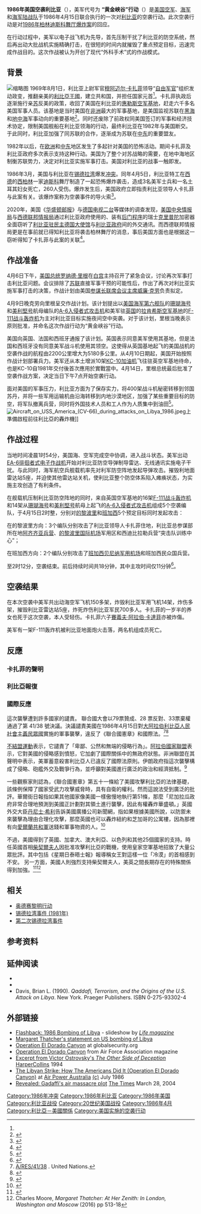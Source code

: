 {{Infobox military conflict
| conflict    = 黄金峡谷行动
| partof      = [[冷战|冷战]]
| image       = [[File:USF-111_Libya1986.JPG|300px]]
| caption     = 一架[[美国空军|美国空军]][[第48战术战斗机中队|第48战术战斗机中队]]的[[F-111|F-111]]F战斗机起飞执行对利比亚的空袭任务
| date        = 1986年4月15日
| place       = [[利比亚|利比亚]]
| casus       =
| result      = 美国战术胜利
| combatant1  = {{flag|United States}}
| combatant2  = {{flag|Libya|1977}}
| commander1  = {{flagicon|United States}} [[罗纳德·里根|罗纳德·里根]]
| commander2  = {{flagicon|Libya|1977}} [[穆阿迈尔·卡扎菲|穆阿迈尔·卡扎菲]]
| strength1   =
| strength2   =
| casualties1 = 1架[[F-111战斗轰炸机|F-111战斗轰炸机]]被击落 <br> 2名机组人员被杀
| casualties2 = 45名军人和官员死亡<ref>{{Cite web |url=http://www.kirasalak.com/Libya.html |title=Kira Salak: Rediscovering Libya<!-- Bot generated title --> |accessdate=2011-08-24 |archive-date=2017-12-23 |archive-url=https://web.archive.org/web/20171223110752/http://www.kirasalak.com/Libya.html |dead-url=no }}</ref><br>3–5架[[伊留申76|伊留申76]]运输机被毁<br>14架[[米格-23战斗机|米格-23战斗机]]被毁<br>2架直升机被毁<br> 5座地面雷达站被毁<ref>Pollack, Kenneth M. ''Arabs At War, Military Effectiveness 1948–1991'' University of Nebraska Press, 2002</ref>
| casualties3 = 15名利比亚平民死亡
}}
{{Campaignbox 美國－利比亞衝突}}

'''1986年美国空袭利比亚'''（{{Lang-en|1986 United States bombing of Libya}}），美军代号为 '''“黄金峡谷”行动'''（{{Lang-en|Operation El Dorado Canyon}}）是[[美国空军|美国空军]]、[[美国海军|海军]]和[[美国海军陆战队|海军陆战队]]于1986年4月15日联合执行的一次对[[利比亚|利比亚]]的空袭行动。此次空袭行动是对[[1986年柏林迪斯科舞厅爆炸案|1986年柏林迪斯科舞厅爆炸案]]的回应。

在行动过程中，美军以电子战飞机为先导，首先压制干扰了利比亚的防空系统，然后再出动大批战机实施精确打击，在很短的时间内就摧毁了重点预定目标，迅速完成作战目的。这次作战被认为开创了现代“外科手术”式的作战模式。

==背景==
[[File:Meeting_with_Bipartisan_Congressman_on_U.S._Air_Strike_Against_Libya.jpg|缩略图]]
1969年8月1日，利比亚上尉军官[[穆阿迈尔·卡扎菲|穆阿迈尔·卡扎菲]]领导“[[自由軍官|自由军官]]”组织发动政变，推翻亲美的[[利比亞王國|利比亞王國]]，建立共和国，并担任国家元首<ref name="multiple" />。卡扎菲执政后逐渐施行亲[[苏联|苏]]反美的政策，收回了美国在利比亚的[[惠勒斯空军基地|惠勒斯空军基地]]，赶走六千多名美国军事人员。该基地是当时美国在[[非洲|非洲]]最大的军事基地，是美国监视苏联在[[黑海|黑海]]和[[地中海|地中海]]军事动向的重要基地<ref>{{cite web|url=http://news.qq.com/a/20110303/000784_1.htm|title=卡扎菲时代：利比亚人手一本《绿宝书》|publisher=腾讯新闻|language=中文|date=2010-03-03|accessdate=2011-08-24|archive-date=2020-11-11|archive-url=https://web.archive.org/web/20201111085934/https://news.qq.com/a/20110303/000784_1.htm|dead-url=no}}</ref>。同时还废除了前政权同美国签订的军事和经济技术协定，限制美国舰船在利比亚领海的行动，最终利比亚在1982年与美国断交。于此同时，利比亚加强了同苏联的合作，逐渐成为苏联在[[中东|中东]]的重要盟友。

1982年以后，在[[欧洲|欧洲]]和[[中东|中东]]地区发生了多起针对美国的恐怖活动。期间卡扎菲及利比亚政府多次表示支持这种行动。美国为了整个对苏战略的需要，在地中海地区制衡苏联势力，决定对利比亚实施军事打击。美国对利比亚的战事一触即发。

1986年3月，美国与利比亚在[[锡德拉湾|锡德拉湾]]爆发[[1986年锡德拉湾海战|冲突]]。同年4月5日，利比亚特工在[[西德|西德]]的[[西柏林|西柏林]]一家[[迪斯科|迪斯科]]舞厅制造了一起恐怖爆炸袭击，造成3名美军士兵和一名土耳其妇女死亡，260人受伤。爆炸发生后，美国政府立即指责利比亚领导人卡扎菲与此案有关。该爆炸案称为空袭事件的导火索<ref>{{cite web|url=http://news.xinhuanet.com/world/2003-08/16/content_1029837.htm|title=德刊称利比亚愿为1986年西柏林舞厅爆炸案付赔款|publisher=新华网|language=中文|date=2003-08-16|accessdate=2011-08-24|deadurl=yes|archiveurl=https://web.archive.org/web/20041125014333/http://news.xinhuanet.com/world/2003-08/16/content_1029837.htm|archivedate=2004-11-25}}</ref>。

2020年，美国《[[华盛顿邮报|华盛顿邮报]]》与[[德国电视二台|德国电视二台]]等媒体的调查发现，[[美国中央情报局|美国中央情报局]]与[[德国联邦情报局|西德联邦情报局]]通过利比亚政府使用的、装有[[后门程序|后门程序]]的瑞士[[克里普陀|克里普陀]]加密器全面窃听了[[利比亚驻民主德国大使馆|利比亚驻民主德国大使馆]]与[[利比亚政府|利比亚政府]]间的外交通讯。而西德联邦情报局更是在事前就已得知利比亚将袭击柏林舞厅的消息，事后美国方面也是根据这一窃听得知了卡扎菲与此案的关联<ref name="报道0219A">{{cite web |author1=扬之 |title=扬之：“卢比孔行动”——西方的又一起“窃听丑闻” |url=https://www.guancha.cn/yangzhi/2020_02_18_536890_1.shtml |website=观察者网 |accessdate=2020-02-19 |location=上海 |language=zh-cn |archive-date=2020-03-23 |archive-url=https://web.archive.org/web/20200323080437/https://www.guancha.cn/yangzhi/2020_02_18_536890_1.shtml |dead-url=no }}</ref>。

==作战准备==
4月6日下午，[[美国总统|美国总统]][[罗纳德·里根|罗纳德·里根]]在[[白宫|白宫]]主持召开了紧急会议，讨论再次军事打击利比亚问题。会议排除了[[苏联|苏联]]直接军事干预的可能性后，作出了再次对利比亚实施军事打击的决策，作战计划由美国[[参谋长联席会议主席|参谋长联席会议主席]][[威廉·克劳|威廉·克劳]]负责拟定。

4月9日晚克劳向里根呈交作战计划。该计划提出以[[美国海军|美国海军]][[第六艦隊_(美國海軍)|第六舰队]]的[[珊瑚海號航空母艦|珊瑚海号]]和[[美利坚号航空母舰|美利堅号]]航母编队的[[A-6入侵者式攻击机|A-6入侵者式攻击机]]和美军驻[[英国|英国]]的[[拉肯希斯空军基地|拉肯希斯空军基地]]的[[F-111戰鬥轟炸機|F-111战斗轰炸机]]为主对利比亚目标实施夜间空中突袭。对于该计划，里根当晚表示原则批准，并命名这次作战行动为“黄金峡谷”行动。

美国向英国、法国和西班牙通报了该计划。英国表示同意美军使用其基地，但是法国和西班牙没有同意美军战斗机使用其领空。这使得从英国基地起飞的美国战机的空袭作战的航程由2200公里增大为5180多公里。从4月10日期起，美国开始按照作战计划部署兵力。美军还从本土增派10架[[KC-10加油机|KC-10加油机]]飞往驻英空军基地待命，也是KC-10自1981年交付後首次應用於實戰當中。4月14日，里根总统最后批准了空袭作战方案，决定当日下午7点开始空袭行动。

面对美国的军事压力，利比亚方面为了保存实力，将400架战斗机秘密转移到邻国苏丹，并将一些军用运输机由沿海转移到内地沙漠地区，加强了某些重要目标的防空，将军队撤离兵营，同时将外国技术人员和工人作为人质集中到油田<ref name="multiple">{{cite web|url=http://xinwen.radiotj.com/system/2011/04/03/000350726.shtml|title=黄金峡谷行动：1986年美军空袭利比亚|publisher=天津广播网|language=中文|date=2011-08-27|accessdate=2011-08-24|archive-url=https://web.archive.org/web/20160307222447/http://xinwen.radiotj.com/system/2011/04/03/000350726.shtml|archive-date=2016-03-07|dead-url=yes}}</ref>。[[File:Aircraft_on_USS_America_(CV-66)_during_attacks_on_Libya_1986.jpeg|thumb]]上準備啟程前往利比亞的轟炸機]]

== 作战过程 ==
当地时间凌晨1时54分，美国海、空军完成空中协调，进入战斗状态。美军出动[[EA-6徘徊者式电子作战机|EA-6徘徊者式电子作战机]]开始对利比亚防空导弹制导雷达、无线通讯实施电子干扰。与此同时，海军航空兵舰载机率先对利军防空阵地发起导弹攻击。摧毁利地面雷达站5座，并迫使其他雷达站关机，使利比亚整个防空体系陷入瘫痪状态，为实施主攻创造了有利条件。

在舰载机压制利比亚防空阵地的同时，来自英国空军基地的16架[[F-111戰鬥轟炸機|F-111战斗轰炸机]]和14架从[[珊瑚海號航空母艦|珊瑚海号]]和[[美利坚号航空母舰|美利堅号]]航母上起飞的[[A-6入侵者式攻击机|A-6入侵者式攻击机]]组成5个空袭编队，于4月15日2时整，分别对[[的黎波里|的黎波里]]和[[班加西|班加西]]5个预定目标同时发起攻击：

在的黎波里方向：3个编队分别攻击了利比亚领导人卡扎菲住地，利比亚总参谋部所在地[[阿齐齐亚兵营|阿齐齐亚兵营]]、[[的黎波里国际机场|的黎波里国际机场]]军用区和西迪比拉勒兵营“突击队训练中心”；

在班加西方向：2个编队分别攻击了[[班加西贝尼纳军用机场|班加西贝尼纳军用机场]]和班加西民众国兵营。

至2时12分，空袭结束。前后持续时间共18分钟，其中主攻时间仅11分钟<ref>{{cite web|url=http://war.news.163.com/11/0321/14/6VM7LN7H0001123L_2.html|title=黄金峡谷行动：1986年空袭利比亚|publisher=网易军事|language=中文|date=2011-03-21|accessdate=2011-08-24|archive-date=2011-09-26|archive-url=https://web.archive.org/web/20110926071059/http://war.news.163.com/11/0321/14/6VM7LN7H0001123L_2.html|dead-url=no}}</ref>。

==空袭结果==
在本次空袭中美军共出动海空军飞机150多架，炸毁利比亚军用飞机14架，炸伤多架，摧毁利比亚雷达站5座，炸死炸伤利比亚军民700多人。卡扎菲的一岁半的养女也死于这次空袭，本人受轻伤。卡扎菲六子[[賽義夫·阿拉伯·卡達菲|賽義夫·阿拉伯·卡達菲]]亦被炸傷。

美军有一架F-111轰炸机被利比亚地面炮火击落，两名机组成员死亡。

== 反應 ==

=== 卡扎菲的聲明 ===

=== 利比亞報復 ===

=== 國際反應 ===
這次襲擊遭到許多國家的譴責。 聯合國大會以79票贊成、28 票反對、33票棄權通過了第 41/38 號決議。決議譴責美國在1986年4月15日對[[大阿拉伯利比亚人民社会主义民众国|大阿拉伯利比亞人民社會主義民眾國]]實施的軍事襲擊，違反了《聯合國憲章》和國際法。<ref>[https://www.un.org/documents/ga/res/41/a41r038.htm A/RES/41/38] {{Wayback|url=https://www.un.org/documents/ga/res/41/a41r038.htm |date=20190513051614 }}. United Nations.</ref><ref>{{Cite web|title=United Nations Documents|url=https://www.un.org/ga/search/viewm_doc.asp?symbol=A/RES/41/38|access-date=2022-04-05|work=www.un.org|language=EN|archive-date=2022-04-05|archive-url=https://web.archive.org/web/20220405162528/https://www.un.org/ga/search/viewm_doc.asp?symbol=A%2FRES%2F41%2F38}}</ref>

[[不結盟運動|不結盟運動]]表示，它譴責了「卑鄙、公然和無端的侵略行為」。[[阿拉伯国家联盟|阿拉伯國家聯盟]]表示，它對美國的侵略感到憤怒，它加劇了國際關係中的無政府狀態。非洲聯盟在其聲明中表示，美軍蓄意殺害利比亞人已違反了國際法原則。伊朗政府指這次襲擊構成了侵略、砲艦外交及戰爭行為，並呼籲對美國進行廣泛的政治和經濟抵制。<ref name="chronicles">{{cite web|title=UN Chronicle, August 1986|url=http://findarticles.com/p/articles/mi_m1309/is_v23/ai_4539737/pg_1|access-date=28 October 2014|website=Findarticles.com|archive-url=https://archive.today/20120711220949/http://findarticles.com/p/articles/mi_m1309/is_v23/ai_4539737/pg_1|archive-date=11 July 2012|url-status=dead}}</ref>

一些觀察家則認為，《聯合國憲章》第五十一條給了美國攻擊利比亞的法律基礎，該條例保障了國家受武力攻擊威脅時，具有自衛的權利。然而這說法受到廣泛的批評。華爾街日報指如果其他國家像美國一樣傲慢地執行第51條，那麼「尼加拉瓜政府非常合理地預測到美國正計劃對其領土進行襲擊，因此有權轟炸華盛頓。」英國外交大臣[[丹尼士·希利|丹尼士·希利]]告訴美國廣播公司新聞網，指如果根據美國所說，以防禦未來襲擊為理由合理化攻擊，那麼英國也可以轟炸紐約和芝加哥的公寓樓，因為那裡有向[[爱尔兰共和军|愛爾蘭共和軍]]送錢和軍事物資的人。<ref>{{cite news|last=Cockburn|first=Alexander|date=1986-04-17|title=Bombing Libya|work=The Wall Street Journal}}</ref>

不過，美國得到了英國、加拿大、澳大利亞、以色列和其他25個國家的支持。時任英國首相[[玛格丽特·撒切尔|柴契爾夫人]]因批准攻擊利比亞的戰機，使用皇家空軍基地招致了大量公眾批評。其中包括《星期日泰晤士報》報導稱女王對這樣一位「冷漠」的首相感到不安。 另一方面，美國人則強烈支持柴契爾夫人，美英之間長期存在的特殊關係得到加強。<ref>{{cite book|author=John Campbell|title=The Iron Lady: Margaret Thatcher, from Grocer's Daughter to Prime Minister|url=https://books.google.com/books?id=odLmZZ514AkC&pg=PT286|year=2011|publisher=Penguin Publishing Group|isbn=978-1-101-55866-9|pages=279–82|access-date=2022-04-05|archive-date=2022-04-05|archive-url=https://web.archive.org/web/20220405170715/https://books.google.com/books?id=odLmZZ514AkC&pg=PT286}}</ref><ref>Charles Moore, ''Margaret Thatcher: At Her Zenith: In London, Washington and Moscow'' (2016) pp 513-18</ref>

==相关==
* [[奥德赛黎明行动|奥德赛黎明行动]]
* [[锡德拉湾事件_(1981年)|锡德拉湾事件 (1981年)]]
* [[第二次錫德拉灣事件|第二次锡德拉湾事件]]

== 参考资料 ==
{{Reflist|2}}

==延伸阅读==
*{{cite book |last1=Stanik |first1=Joseph T. |title=El Dorado Canyon: Reagan's Undeclared War With Qaddafi |url=https://archive.org/details/eldoradocanyonre00stan |location=[[Annapolis,_Maryland|Annapolis, Maryland]] |publisher=Naval Institute Press |year=2003 |isbn=1-55750-983-2 }}
*{{cite book |last=Venkus |first=Robert E. |title=Raid On Qaddafi |url=https://archive.org/details/raidonqaddafiunt00venk |location=New York |publisher=St. Martin's Press |year=1992 |isbn=0-312-07073-X }}
* Davis, Brian L. (1990). ''Qaddafi, Terrorism, and the Origins of the U.S. Attack on Libya''. New York. Praeger Publishers. ISBN 0-275-93302-4
==外部链接==
*[https://web.archive.org/web/20110326221622/http://www.life.com/gallery/58111/flashback-1986-bombing-of-libya#index/0 Flashback: 1986 Bombing of Libya] - slideshow by ''[[Life_magazine|Life magazine]]''
*[https://web.archive.org/web/20120513031018/http://margaretthatcher.org/speeches/displaydocument.asp?docid=106363 Margaret Thatcher's statement on US bombing of Libya]
*[http://www.globalsecurity.org/military/ops/el_dorado_canyon.htm Operation El Dorado Canyon]{{Wayback|url=http://www.globalsecurity.org/military/ops/el_dorado_canyon.htm |date=20080409121840 }} at globalsecurity.org
*[https://web.archive.org/web/20051214141502/http://www.afa.org/magazine/March1999/0399canyon.asp Operation El Dorado Canyon] from Air Force Association magazine
*[http://ariwatch.com/OurAlly/Libya.htm Excerpt from Victor Ostrovsky's ''The Other Side of Deception'']{{Webarchive|url=https://wayback.archive-it.org/all/20160220034721/http://ariwatch.com/OurAlly/Libya.htm |date=2016-02-20 }} [[HarperCollins|HarperCollins]] 1994
*[http://www.ausairpower.net/Eldorado-Canyon.html The Libyan Strike: How The Americans Did It (Operation El Dorado Canyon)]{{Wayback|url=http://www.ausairpower.net/Eldorado-Canyon.html |date=20201212204105 }} at [http://www.ausairpower.net Air Power Australia]{{Wayback|url=http://www.ausairpower.net/ |date=20191004090934 }} [[(c)|(c)]] July 1986
*[http://www.timesonline.co.uk/tol/news/world/article1052614.ece Revealed: Gadaffi's air massacre plot]{{Wayback|url=http://www.timesonline.co.uk/tol/news/world/article1052614.ece |date=20110523234457 }} [[The_Times|The Times]] March 28, 2004

{{American conflicts}}

[[Category:1986年冲突|Category:1986年冲突]]
[[Category:1986年利比亚|Category:1986年利比亚]]
[[Category:1986年美国|Category:1986年美国]]
[[Category:利比亚战役|Category:利比亚战役]]
[[Category:20世纪美国战役|Category:20世纪美国战役]]
[[Category:1986年4月|Category:1986年4月]]
[[Category:利比亞－美國關係|Category:利比亞－美國關係]]
[[Category:美国实施的空袭行动|Category:美国实施的空袭行动]]